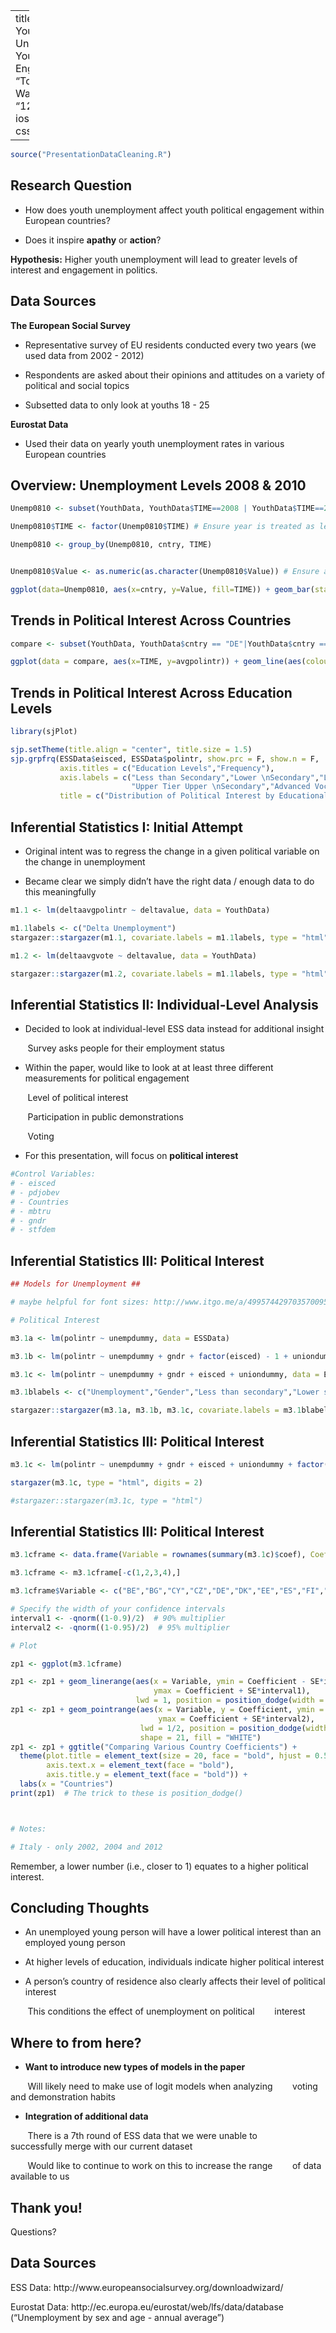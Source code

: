 
---
title: "The Effect of Youth Unemployment on Youth Political Engagement"
author: "Tori Dykes & Mansi Wadhwa"
date: "12/2/2016"
output: ioslides_presentation
css: styles.css

---

```r

source("PresentationDataCleaning.R")

```

## Research Question

- How does youth unemployment affect youth political engagement within European countries?
  
- Does it inspire <b>apathy</b> or <b>action</b>?

<b>Hypothesis:</b> Higher youth unemployment will lead to greater levels of interest and engagement in politics. 

## Data Sources

<b>The European Social Survey</b>

- Representative survey of EU residents conducted every two years (we used data from 2002 - 2012)

- Respondents are asked about their opinions and attitudes on a variety of political and social topics

- Subsetted data to only look at youths 18 - 25

<b>Eurostat Data</b>

- Used their data on yearly youth unemployment rates in various European countries 


## Overview: Unemployment Levels 2008 & 2010

```r
Unemp0810 <- subset(YouthData, YouthData$TIME==2008 | YouthData$TIME==2010)

Unemp0810$TIME <- factor(Unemp0810$TIME) # Ensure year is treated as levels, not as continuous numbers

Unemp0810 <- group_by(Unemp0810, cntry, TIME)


Unemp0810$Value <- as.numeric(as.character(Unemp0810$Value)) # Ensure all the unemployment value are numerics 

ggplot(data=Unemp0810, aes(x=cntry, y=Value, fill=TIME)) + geom_bar(stat="identity", position=position_dodge()) + labs(x="Country", y="Unemployment Rate (% of active population)") + ggtitle("Youth Unemployment Rates in Europe, 2008 - 2010")

```

## Trends in Political Interest Across Countries ## 

```r
compare <- subset(YouthData, YouthData$cntry == "DE"|YouthData$cntry == "DK"|YouthData$cntry == "ES"|YouthData$cntry == "FR"|YouthData$cntry == "HU"|YouthData$cntry == "IE"|YouthData$cntry == "NL")

ggplot(data = compare, aes(x=TIME, y=avgpolintr)) + geom_line(aes(colour=cntry)) + scale_x_continuous(name="Years", breaks = c(2002, 2004, 2006, 2008, 2010, 2012),labels=c("2002","2004","2006","2008","2010","2012"), limits = c(2002,2012))
```

## Trends in Political Interest Across Education Levels ##

```r

library(sjPlot)

sjp.setTheme(title.align = "center", title.size = 1.5)
sjp.grpfrq(ESSData$eisced, ESSData$polintr, show.prc = F, show.n = F, 
           axis.titles = c("Education Levels","Frequency"), 
           axis.labels = c("Less than Secondary","Lower \nSecondary","Lower Tier Upper \nSecondary",
                           "Upper Tier Upper \nSecondary","Advanced Vocational","BA","MA"),
           title = c("Distribution of Political Interest by Educational Level"))

```

## Inferential Statistics I: Initial Attempt ## {.smaller .build}

- Original intent was to regress the change in a given political variable on the change in unemployment

- Became clear we simply didn't have the right data / enough data to do this meaningfully

<div class="columns-2">

```r

m1.1 <- lm(deltaavgpolintr ~ deltavalue, data = YouthData)

m1.1labels <- c("Delta Unemployment")
stargazer::stargazer(m1.1, covariate.labels = m1.1labels, type = "html")

m1.2 <- lm(deltaavgvote ~ deltavalue, data = YouthData)

stargazer::stargazer(m1.2, covariate.labels = m1.1labels, type = "html")


```

</div>

## Inferential Statistics II: Individual-Level Analysis {.smaller}

- Decided to look at individual-level ESS data instead for additional insight

&nbsp;&nbsp;&nbsp;&nbsp;&nbsp;&nbsp; Survey asks people for their employment status

- Within the paper, would like to look at at least three different measurements for political engagement 

&nbsp;&nbsp;&nbsp;&nbsp;&nbsp;&nbsp; Level of political interest

&nbsp;&nbsp;&nbsp;&nbsp;&nbsp;&nbsp; Participation in public demonstrations

&nbsp;&nbsp;&nbsp;&nbsp;&nbsp;&nbsp; Voting

- For this presentation, will focus on <b>political interest</b>

```r

#Control Variables:
# - eisced
# - pdjobev
# - Countries
# - mbtru
# - gndr
# - stfdem

```

## Inferential Statistics III: Political Interest ##  {.build .morereduced}
```r
## Models for Unemployment ##

# maybe helpful for font sizes: http://www.itgo.me/a/4995744297035700956/resize-stargarzer-table-when-type-html-for-ioslides-in-rstudio

# Political Interest 

m3.1a <- lm(polintr ~ unempdummy, data = ESSData)

m3.1b <- lm(polintr ~ unempdummy + gndr + factor(eisced) - 1 + uniondummy, data = ESSData)

m3.1c <- lm(polintr ~ unempdummy + gndr + eisced + uniondummy, data = ESSData)

m3.1blabels <- c("Unemployment","Gender","Less than secondary","Lower secondary","L. Tier Upper Secondary","U. Tier Upper Secondary","Advanced Vocational","BA","MA")

stargazer::stargazer(m3.1a, m3.1b, m3.1c, covariate.labels = m3.1blabels, type = "html")


```  

## Inferential Statistics III: Political Interest ##  {.morereduced}

<div class="columns-2">

```r

m3.1c <- lm(polintr ~ unempdummy + gndr + eisced + uniondummy + factor(cntry) - 1, data = ESSData)

stargazer(m3.1c, type = "html", digits = 2)

#stargazer::stargazer(m3.1c, type = "html")


```
</div>


## Inferential Statistics III: Political Interest ## {.smaller}

```r

m3.1cframe <- data.frame(Variable = rownames(summary(m3.1c)$coef), Coefficient = summary(m3.1c)$coef[,1], SE = summary(m3.1c)$coef[,2], modelName = "Country Model")

m3.1cframe <- m3.1cframe[-c(1,2,3,4),]

m3.1cframe$Variable <- c("BE","BG","CY","CZ","DE","DK","EE","ES","FI","FR","GB","GR","HU","IE","IT","NL","NO","PL","PT","SE","SI","SK")

# Specify the width of your confidence intervals
interval1 <- -qnorm((1-0.9)/2)  # 90% multiplier
interval2 <- -qnorm((1-0.95)/2)  # 95% multiplier

# Plot

zp1 <- ggplot(m3.1cframe)

zp1 <- zp1 + geom_linerange(aes(x = Variable, ymin = Coefficient - SE*interval1,
                                ymax = Coefficient + SE*interval1),
                            lwd = 1, position = position_dodge(width = 1/2))
zp1 <- zp1 + geom_pointrange(aes(x = Variable, y = Coefficient, ymin = Coefficient - SE*interval2,
                                 ymax = Coefficient + SE*interval2),
                             lwd = 1/2, position = position_dodge(width = 1/2),
                             shape = 21, fill = "WHITE")
zp1 <- zp1 + ggtitle("Comparing Various Country Coefficients") + 
  theme(plot.title = element_text(size = 20, face = "bold", hjust = 0.5), 
        axis.text.x = element_text(face = "bold"), 
        axis.title.y = element_text(face = "bold")) + 
  labs(x = "Countries") 
print(zp1)  # The trick to these is position_dodge()



# Notes:

# Italy - only 2002, 2004 and 2012

```

<div class="centered">
Remember, a lower number (i.e., closer to 1) equates to a higher political interest. 
</div>


## Concluding Thoughts ## 

- An unemployed young person will have a lower political interest than an employed young person

- At higher levels of education, individuals indicate higher political interest

- A person's country of residence also clearly affects their level of political interest

&nbsp;&nbsp;&nbsp;&nbsp;&nbsp;&nbsp; This conditions the effect of unemployment on political 
&nbsp;&nbsp;&nbsp;&nbsp;&nbsp;&nbsp; interest

## Where to from here? ## {.build}

- <b>Want to introduce new types of models in the paper</b>

&nbsp;&nbsp;&nbsp;&nbsp;&nbsp;&nbsp; Will likely need to make use of logit models when analyzing 
&nbsp;&nbsp;&nbsp;&nbsp;&nbsp;&nbsp; voting and demonstration habits

- <b>Integration of additional data</b>

&nbsp;&nbsp;&nbsp;&nbsp;&nbsp;&nbsp; There is a 7th round of ESS data that we were unable to
&nbsp;&nbsp;&nbsp;&nbsp;&nbsp;&nbsp; successfully merge with our current dataset

&nbsp;&nbsp;&nbsp;&nbsp;&nbsp;&nbsp; Would like to continue to work on this to increase the range
&nbsp;&nbsp;&nbsp;&nbsp;&nbsp;&nbsp; of data available to us

## Thank you! ##

Questions?

## Data Sources ##

ESS Data: http://www.europeansocialsurvey.org/downloadwizard/

Eurostat Data: http://ec.europa.eu/eurostat/web/lfs/data/database ("Unemployment by sex and age - annual average")
